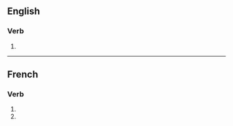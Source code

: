 {{also|synchronisés}}

==English==

===Verb===
{{head|en|verb form}}

# {{en-third-person singular of|synchronise}}

----

==French==

===Verb===
{{fr-verb-form}}

# {{inflection of|synchroniser||2|s|pres|indc|lang=fr}}
# {{inflection of|synchroniser||2|s|pres|subj|lang=fr}}